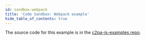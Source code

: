 ```yaml
---
id: sandbox-webpack
title: 'Code Sandbox: Webpack example'
hide_table_of_contents: true
---
```



The source code for this example is in the [c2pa-js-examples repo](https://github.com/contentauth/c2pa-js-examples/tree/main/minimal-ts-webpack).

<Sandbox file="../examples/quickstart/webpack-main.ts" browserPath="/" />
